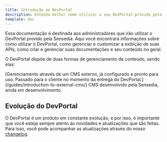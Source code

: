 ```yaml
---
title: Introdução ao DevPortal
description: Entenda melhor como utilizar o seu DevPortal provido pela Sensedia
template: doc
---
```



Essa documentação é destinada aos administradores que irão utilizar o DevPortal provido pela Sensedia. Aqui você encontrará informações sobre como utilizar o DevPortal, como gerenciar e customizar a exibição de suas APIs, como criar e gerenciar suas documentações e seu conteúdo no geral.

O DevPortal dispõe de duas formas de gerenciamento de conteúdo, sendo elas:

<CardGrid stagger>
  <Card title="CMS Externo" icon="pencil">
    [Gerenciamento através de um CMS externo, já configurado e pronto para uso.
    Passado para o cliente no momento da entrega do
    DevPortal.](/guides/introduction-to-external-cms/)
  </Card>
  <Card title="CMS Interno" icon="add-document">
    CMS desenvolvido pela Sensedia, ainda em desenvolvimento.
  </Card>
</CardGrid>

## Evolução do DevPortal

O DevPortal é um produto em constante evolução, e por isso, é importante que você esteja sempre atento às novidades e atualizações que são feitas. Para isso, você pode acompanhar as atualizações através do nosso [changelog](/changelog).
